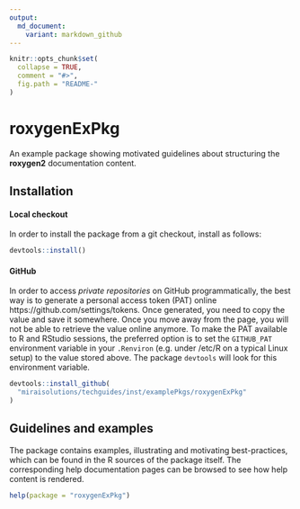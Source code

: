 ```yaml
---
output:
  md_document:
    variant: markdown_github
---
```


<!-- README.md is generated from README.Rmd. Please edit that file -->

```r
knitr::opts_chunk$set(
  collapse = TRUE,
  comment = "#>",
  fig.path = "README-"
)
```

# roxygenExPkg

An example package showing motivated guidelines about structuring the
**roxygen2** documentation content.


## Installation

#### Local checkout

In order to install the package from a git checkout, install as follows:

```r
devtools::install()
```

#### GitHub

In order to access *private repositories* on GitHub programmatically, the best
way is to generate a personal access token (PAT) online
https://github.com/settings/tokens. Once generated, you need to copy the value
and save it somewhere. Once you move away from the page, you will not be able to
retrieve the value online anymore. To make the PAT available to R and RStudio
sessions, the preferred option is to set the `GITHUB_PAT` environment variable
in your `.Renviron` (e.g. under /etc/R on a typical Linux setup) to the value
stored above. The package `devtools` will look for this environment variable.

```r
devtools::install_github(
  "miraisolutions/techguides/inst/examplePkgs/roxygenExPkg"
)
```


## Guidelines and examples

The package contains examples, illustrating and motivating best-practices, which
can be found in the R sources of the package itself. 
The corresponding help documentation pages can be browsed to see how help content is rendered.
```r
help(package = "roxygenExPkg")
```
